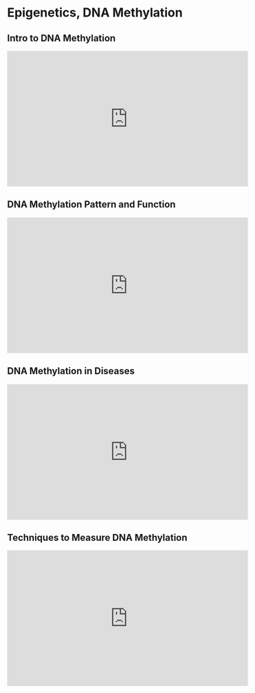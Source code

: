 # Epigenetics, DNA Methylation {#DNAMethyl}

## Intro to DNA Methylation

<iframe width="560" height="315" src="https://www.youtube.com/embed/3WphWFMUIAo" frameborder="0" allow="accelerometer; autoplay; clipboard-write; encrypted-media; gyroscope; picture-in-picture" allowfullscreen></iframe>

## DNA Methylation Pattern and Function

<iframe width="560" height="315" src="https://www.youtube.com/embed/N0Aq-TLdh_k" frameborder="0" allow="accelerometer; autoplay; clipboard-write; encrypted-media; gyroscope; picture-in-picture" allowfullscreen></iframe>

## DNA Methylation in Diseases

<iframe width="560" height="315" src="https://www.youtube.com/embed/kGRWLtNzNAM" frameborder="0" allow="accelerometer; autoplay; clipboard-write; encrypted-media; gyroscope; picture-in-picture" allowfullscreen></iframe>

## Techniques to Measure DNA Methylation

<iframe width="560" height="315" src="https://www.youtube.com/embed/1bmh5TRHFcM" frameborder="0" allow="accelerometer; autoplay; clipboard-write; encrypted-media; gyroscope; picture-in-picture" allowfullscreen></iframe>